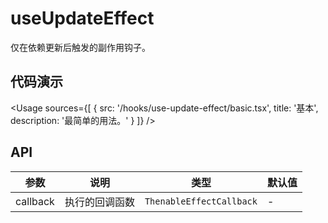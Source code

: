 
# useUpdateEffect

仅在依赖更新后触发的副作用钩子。

## 代码演示

<Usage
  sources={[
    {
      src: '/hooks/use-update-effect/basic.tsx',
      title: '基本',
      description: '最简单的用法。'
    }
  ]}
/>

## API

| 参数     | 说明           | 类型                     | 默认值 |
| -------- | -------------- | ------------------------ | ------ |
| callback | 执行的回调函数 | `ThenableEffectCallback` | -      |
